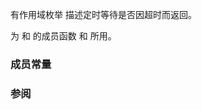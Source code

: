 {{cpp/title|cv_status}}
{{cpp/thread/navbar}}
{{ddcl|header=condition_variable|since=c++11|
enum class cv_status {
    no_timeout,
    timeout   
};
}}

有作用域枚举 {{tt|std::cv_status}} 描述定时等待是否因超时而返回。

{{tt|std::cv_status}} 为 {{lc|std::condition_variable}} 和 {{lc|std::condition_variable_any}} 的成员函数 {{tt|wait_for}} 和 {{tt|wait_until}} 所用。

===成员常量===
{{dsc begin}}
{{dsc hitem|枚举项|含义}}
{{dsc|{{tt|no_timeout}}|条件变量因 {{tt|notify_all}}、{{tt|notify_one}} 或虚假地被唤醒}}
{{dsc|{{tt|timeout}}|条件变量因时限耗尽被唤醒}}
{{dsc end}}

===参阅===
{{dsc begin}}
{{dsc inc|cpp/thread/condition_variable/dsc wait_for|condition_variable}}
{{dsc inc|cpp/thread/condition_variable/dsc wait_for|condition_variable_any}}
{{dsc inc|cpp/thread/condition_variable/dsc wait_until|condition_variable}}
{{dsc inc|cpp/thread/condition_variable/dsc wait_until|condition_variable_any}}
{{dsc end}}

{{langlinks|de|en|es|fr|it|ja|pt|ru}}
